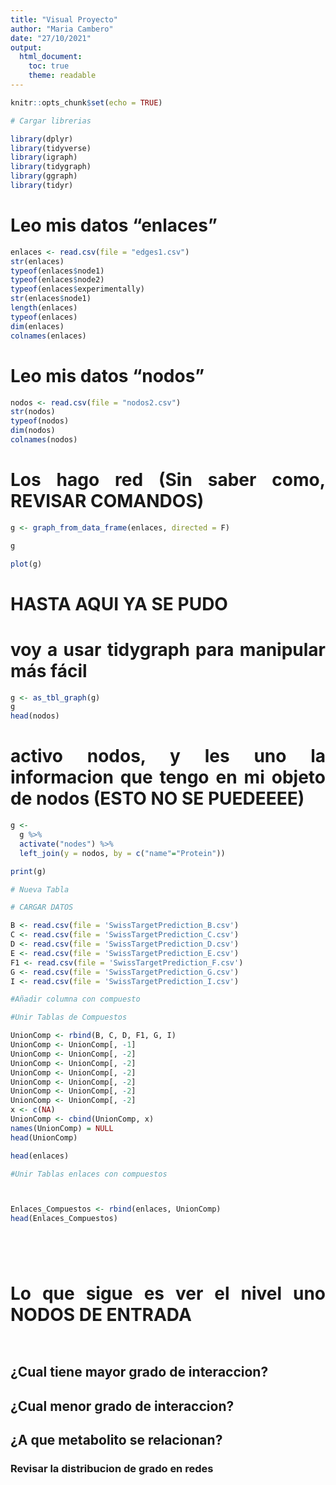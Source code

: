 ```yaml
---
title: "Visual Proyecto"
author: "Maria Cambero"
date: "27/10/2021"
output: 
  html_document:
    toc: true
    theme: readable
---
```


<style>
body {
text-align: justify}
</style>


```r
knitr::opts_chunk$set(echo = TRUE)

# Cargar librerias

library(dplyr)
library(tidyverse)
library(igraph)
library(tidygraph)
library(ggraph)
library(tidyr)


```


# Leo mis datos "enlaces"

```r


enlaces <- read.csv(file = "edges1.csv")
str(enlaces)
typeof(enlaces$node1)
typeof(enlaces$node2)
typeof(enlaces$experimentally)
str(enlaces$node1)
length(enlaces)
typeof(enlaces)
dim(enlaces)
colnames(enlaces)
```

# Leo mis datos "nodos"

```r

nodos <- read.csv(file = "nodos2.csv")
str(nodos)
typeof(nodos)
dim(nodos)
colnames(nodos)
```



# Los hago red (Sin saber como, REVISAR COMANDOS)


```r
g <- graph_from_data_frame(enlaces, directed = F)

g

plot(g)

```

# HASTA AQUI YA SE PUDO

# voy a usar tidygraph para manipular más fácil



```r

g <- as_tbl_graph(g)
g
head(nodos)

```



# activo nodos, y les uno la informacion que tengo en mi objeto de nodos (ESTO NO SE PUEDEEEE)


```r

g <-
  g %>% 
  activate("nodes") %>% 
  left_join(y = nodos, by = c("name"="Protein"))

print(g)

```

```r

# Nueva Tabla

# CARGAR DATOS

B <- read.csv(file = 'SwissTargetPrediction_B.csv')
C <- read.csv(file = 'SwissTargetPrediction_C.csv')
D <- read.csv(file = 'SwissTargetPrediction_D.csv')
E <- read.csv(file = 'SwissTargetPrediction_E.csv')
F1 <- read.csv(file = 'SwissTargetPrediction_F.csv')
G <- read.csv(file = 'SwissTargetPrediction_G.csv')
I <- read.csv(file = 'SwissTargetPrediction_I.csv')

#Añadir columna con compuesto

#Unir Tablas de Compuestos

UnionComp <- rbind(B, C, D, F1, G, I)
UnionComp <- UnionComp[, -1]
UnionComp <- UnionComp[, -2]
UnionComp <- UnionComp[, -2]
UnionComp <- UnionComp[, -2]
UnionComp <- UnionComp[, -2]
UnionComp <- UnionComp[, -2]
UnionComp <- UnionComp[, -2]
x <- c(NA)
UnionComp <- cbind(UnionComp, x)
names(UnionComp) = NULL
head(UnionComp)

head(enlaces)

#Unir Tablas enlaces con compuestos



Enlaces_Compuestos <- rbind(enlaces, UnionComp)
head(Enlaces_Compuestos)






```

# Lo que sigue es ver el nivel uno NODOS DE ENTRADA

```r



```

```r




```





## ¿Cual tiene mayor grado de interaccion? 




## ¿Cual menor grado de interaccion?






## ¿A que metabolito se relacionan?







### Revisar la distribucion de grado en redes

